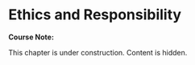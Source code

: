# Ethics and Responsibility

:::: {.notebox data-latex=""}
::: {.center data-latex=""}
**Course Note:**
:::

This chapter is under construction. Content is hidden.
::::

<!--

## Overview

Very often, progress, ethics and laws go hand in hand. The industrial revolution increased the living standards but also brought new challenges, problems and ethical questions. Labour conditions were harsh and child labour was common long before the industrial revolution. Progress and technology raise new ethical questions. Bit by bit certain practices and conditions became culturally unacceptable with a growing social consensus in the same direction that eventually forced laws to reflect those changes. Nowadays, rights such as office restrooms or the lunch break are widespread.

```r
knitr::include_graphics('Figures/coaltub.png')
```

Similarly, we live in the information revolution, which has transformed the way societies communicate in a way not seen since the Gutenberg printer revolution, enabling the world to transmit information worldwide almost instantaneously through the interconnection of computers. The information era brings ethical challenges to a new dimension. Gutenberg print helped to spread literature and knowledge but it also made it easier to spread hate and fake news (see [this article for some examples](https://www.politico.com/magazine/story/2016/12/fake-news-history-long-violent-214535/)). Today, tools like Facebook have been used to incite the [genocide of Rohingya in Myanmar](https://www.nytimes.com/2018/10/15/technology/myanmar-facebook-genocide.html). Every data scientist must understand the impact of their work for the good and the bad. Something as simple as a good visualization can be enlightening and convince people to get a vaccine or find the root of an outbreak (see the map of John Snow). But bad data science can have unexpected real-world consequences too.

## Morality and Ethics


:::: {.notebox data-latex=""}
::: {.center data-latex=""}
**Course Note:**
:::

In this course we will not address all the philosophical questions regarding ethics but will try to focus on the ethical practice of data science. 
::::

Ethics comes from the Greek word *Ethos*, meaning habit or custom. Ethics are theories that offer normatively valid reasons to rationally endorsing a code of behaviour. In general, the cost of following an ethical rule is less than the benefit we obtain from others following the same rule. For example, feminist ethics aims to understand, criticise and correct how gender operates within our moral beliefs and practices [@sep-feminism-ethics]. Similarly, we can find environmental ethics and of course data ethics. In science, we often need to answer ethical questions like: is it right to use RCT in this specific scenario? under what conditions is justified to conduct animal experiments?.

Descriptively, *morality* refers to a code of conduct that is put forward by a society or group (e.g. a religion), or accepted by an individiual. In a normative sense, *morality* refers to a code of conduct that would be accepted by anyone who meets certain intellectual conditions (e.g. being rational) [@sep-morality-definition]. For example, a company is not a *moral agent* but it can encourage a certain *code of conduct* to their workers. Even though *morality* is the subject matter of ethics, it is most often used interchangeably with *ethics*. Finally, ethics are not laws but laws are often used to enforce certain shared social values.

### Values in Science

> "Chapter 13 contains a discussion of some aspects of values in science, the most important being the discussion about the concepts value-free and value-laden, once introduced by Weber. The important point is that science is driven by values, it is value-laden, but its results can, and should, be value-free." --- Philosophy of Science for Scientists [@johansson2016philosophy]

## Ethical Frameworks: Consequentialism, Deontology and Virtue

## Data Ethics

We often face situations where we care about the privacy of our data. For example, we do not want our location to be shared to certain companies, but we wish to benefit from the same data to see if the road is jammed. Similarly, we want our medical records to remain private but also wish to benefit from the analysis of data in medial records to improve the care and treatment given to us. We aim to automate and ease decisions thanks to data-driven algorithms but we also worry about unintended bias. Getting to know the consequences of our actions make us aware of what is right or wrong. Without that, we lack any motivation to fix potential problems. Data science is a new field and we are still defining what is right and wrong. We are noticing certain consequences on privacy, fairness, equity, etc. And in so, a social consensus is growing and laws are being created to enforce such values.

A good example of this is the unsolicited email or SPAM. This was considered a great idea in the 1990s for marketing purposes. Overtime it became a problem and socially unacceptable. The [Can't SPAM act](https://en.wikipedia.org/wiki/CAN-SPAM_Act_of_2003) was created to regulate it (e.g. offering a method to unsubscribe).

### Informed consent

- History
- review board
- right to be informed
- must consent
- right to withdraw
- before things need to be implemented (a way to remove data, etc)
- IC Exceptions 
- IC Limitations

### Data Ownership

- Nature paper on data ownership
- github copilot and code ownership
- recording limits
- data destruction (data as an asset)
- GPDR note (backups?)

### Privacy

- human right (e.g. voting in elections)
- zero privacy
- sense of privacy 
- degrees of privacy (DNA)
- collection vs use
- amazon vs correos

### Anonymity 

- de-identification
- potential issues (agg. data)

### Validity

- consequences of errors (deny a loan, misdiagnose)
- soruces of error
  - choice of a representative sample
    - balance important attributes (race, age, gender)
    - project future population
    - gradual drift
  - choice of attributes and measures
    - limited to what's available
    - leavce out attrs
  - errors in data processing
    - first party error during processing
    - ...
  - errors in model design
    - model structure
    - extrapolation
    - ecological fallacy
    - simpson's paradox
  - managing change
    - google flu
    - campbell's law
    - studies balanced on gender

### Algorithmic Fairness

- correlated attributes
- correct but misleading results

### Reproducibility and FAIR Data

## Data Ownership and the Dilution of Responsibility

## GDPR

## Historical Examples

## Takeaway Messages

-->
